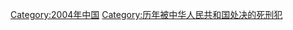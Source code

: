 {{Catmore|2004年被中华人民共和国处决的死刑犯列表}}

[[Category:2004年中国|Category:2004年中国]]
[[Category:历年被中华人民共和国处决的死刑犯|Category:历年被中华人民共和国处决的死刑犯]]